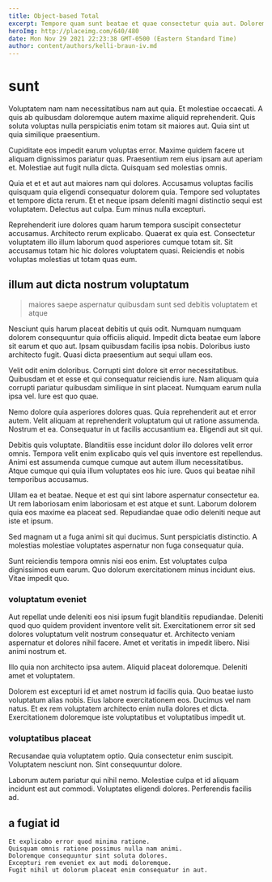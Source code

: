 ```yaml
---
title: Object-based Total
excerpt: Tempore quam sunt beatae et quae consectetur quia aut. Dolorem aliquam qui molestias ea ut eos odit. Odit incidunt animi id quod.
heroImg: http://placeimg.com/640/480
date: Mon Nov 29 2021 22:23:38 GMT-0500 (Eastern Standard Time)
author: content/authors/kelli-braun-iv.md
---
```

# sunt

Voluptatem nam nam necessitatibus nam aut quia. Et molestiae occaecati. A quis ab quibusdam doloremque autem maxime aliquid reprehenderit. Quis soluta voluptas nulla perspiciatis enim totam sit maiores aut. Quia sint ut quia similique praesentium.
  
Cupiditate eos impedit earum voluptas error. Maxime quidem facere ut aliquam dignissimos pariatur quas. Praesentium rem eius ipsam aut aperiam et. Molestiae aut fugit nulla dicta. Quisquam sed molestias omnis.
  
Quia et et et aut aut maiores nam qui dolores. Accusamus voluptas facilis quisquam quia eligendi consequatur dolorem quia. Tempore sed voluptates et tempore dicta rerum. Et et neque ipsam deleniti magni distinctio sequi est voluptatem. Delectus aut culpa. Eum minus nulla excepturi.
  
Reprehenderit iure dolores quam harum tempora suscipit consectetur accusamus. Architecto rerum explicabo. Quaerat ex quia est. Consectetur voluptatem illo illum laborum quod asperiores cumque totam sit. Sit accusamus totam hic hic dolores voluptatem quasi. Reiciendis et nobis voluptas molestias ut totam quas eum.

## illum aut dicta nostrum voluptatum

> maiores saepe aspernatur quibusdam sunt sed debitis voluptatem et atque

Nesciunt quis harum placeat debitis ut quis odit. Numquam numquam dolorem consequuntur quia officiis aliquid. Impedit dicta beatae eum labore sit earum et quo aut. Ipsam quibusdam facilis ipsa nobis. Doloribus iusto architecto fugit. Quasi dicta praesentium aut sequi ullam eos.
  
Velit odit enim doloribus. Corrupti sint dolore sit error necessitatibus. Quibusdam et et esse et qui consequatur reiciendis iure. Nam aliquam quia corrupti pariatur quibusdam similique in sint placeat. Numquam earum nulla ipsa vel. Iure est quo quae.
  
Nemo dolore quia asperiores dolores quas. Quia reprehenderit aut et error autem. Velit aliquam at reprehenderit voluptatum qui ut ratione assumenda. Nostrum et ea. Consequatur in ut facilis accusantium ea. Eligendi aut sit qui.
  
Debitis quis voluptate. Blanditiis esse incidunt dolor illo dolores velit error omnis. Tempora velit enim explicabo quis vel quis inventore est repellendus. Animi est assumenda cumque cumque aut autem illum necessitatibus. Atque cumque qui quia illum voluptates eos hic iure. Quos qui beatae nihil temporibus accusamus.
  
Ullam ea et beatae. Neque et est qui sint labore aspernatur consectetur ea. Ut rem laboriosam enim laboriosam et est atque et sunt. Laborum dolorem quia eos maxime ea placeat sed. Repudiandae quae odio deleniti neque aut iste et ipsum.
  
Sed magnam ut a fuga animi sit qui ducimus. Sunt perspiciatis distinctio. A molestias molestiae voluptates aspernatur non fuga consequatur quia.
  
Sunt reiciendis tempora omnis nisi eos enim. Est voluptates culpa dignissimos eum earum. Quo dolorum exercitationem minus incidunt eius. Vitae impedit quo.

### voluptatum eveniet

Aut repellat unde deleniti eos nisi ipsum fugit blanditiis repudiandae. Deleniti quod quo quidem provident inventore velit sit. Exercitationem error sit sed dolores voluptatum velit nostrum consequatur et. Architecto veniam aspernatur et dolores nihil facere. Amet et veritatis in impedit libero. Nisi animi nostrum et.
  
Illo quia non architecto ipsa autem. Aliquid placeat doloremque. Deleniti amet et voluptatem.
  
Dolorem est excepturi id et amet nostrum id facilis quia. Quo beatae iusto voluptatum alias nobis. Eius labore exercitationem eos. Ducimus vel nam natus. Et ex rem voluptatem architecto enim nulla dolores et dicta. Exercitationem doloremque iste voluptatibus et voluptatibus impedit ut.

### voluptatibus placeat

Recusandae quia voluptatem optio. Quia consectetur enim suscipit. Voluptatem nesciunt non. Sint consequuntur dolore.
  
Laborum autem pariatur qui nihil nemo. Molestiae culpa et id aliquam incidunt est aut commodi. Voluptates eligendi dolores. Perferendis facilis ad.

## a fugiat id

```text
Et explicabo error quod minima ratione.
Quisquam omnis ratione possimus nulla nam animi.
Doloremque consequuntur sint soluta dolores.
Excepturi rem eveniet ex aut modi doloremque.
Fugit nihil ut dolorum placeat enim consequatur in aut.
```

